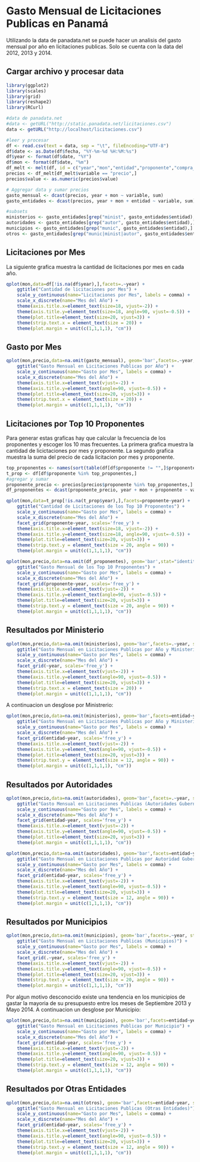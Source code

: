 # Gasto Mensual de Licitaciones Publicas en Panamá
Utilizando la data de panadata.net se puede hacer un analisis del gasto mensual por año en licitaciones publicas.
Solo se cuenta con la data del 2012, 2013 y 2014.

## Cargar archivo y procesar data
```r
library(ggplot2)
library(scales)
library(grid)
library(reshape2)
library(RCurl)

#data de panadata.net
#data <- getURL("http://static.panadata.net/licitaciones.csv")
data <- getURL("http://localhost/licitaciones.csv")

#leer y procesar
df <- read.csv(text = data, sep = "\t", fileEncoding="UTF-8")
df$date <- as.Date(df$fecha, "%Y-%m-%d %H:%M:%s")
df$year <- format(df$date, "%Y")
df$mon <- format(df$date, "%m")
df_melt <- melt(df, id = c("year","mon","entidad","proponente","compra_type"))
precios <- df_melt[df_melt$variable == "precio",]
precios$value <- as.numeric(precios$value)

# Aggregar data y sumar precios
gasto_mensual <- dcast(precios, year + mon ~ variable, sum)
gasto_entidades <- dcast(precios, year + mon + entidad ~ variable, sum)

#subsets
ministerios <- gasto_entidades[grep("minist", gasto_entidades$entidad),]
autoridades <- gasto_entidades[grep("autor", gasto_entidades$entidad),]
municipios <- gasto_entidades[grep("munic", gasto_entidades$entidad),]
otros <- gasto_entidades[grep("munic|minist|autor", gasto_entidades$entidad, invert=TRUE),]
```

## Licitaciones por Mes
La siguiente grafica muestra la cantidad de licitaciones por mes en cada año.
```r
qplot(mon,data=df[!is.na(df$year),],facets=.~year) +
    ggtitle("Cantidad de licitaciones por Mes") +    
    scale_y_continuous(name="Licitaciones por Mes", labels = comma) +    
    scale_x_discrete(name="Mes del Año") +    
    theme(axis.title.x=element_text(size=18, vjust=-2)) +    
    theme(axis.title.y=element_text(size=18, angle=90, vjust=-0.5)) +    
    theme(plot.title=element_text(size=20, vjust=3)) +    
    theme(strip.text.x = element_text(size = 20)) +
    theme(plot.margin = unit(c(1,1,1,1), "cm"))
```
## Gasto por Mes
```r
qplot(mon,precio,data=na.omit(gasto_mensual), geom='bar',facets=.~year, stat="identity") +  
    ggtitle("Gasto Mensual en Licitaciones Publicas por Año") +    
    scale_y_continuous(name="Gasto por Mes", labels = comma) +    
    scale_x_discrete(name="Mes del Año") +    
    theme(axis.title.x=element_text(vjust=-2)) +    
    theme(axis.title.y=element_text(angle=90, vjust=-0.5)) +    
    theme(plot.title=element_text(size=20, vjust=3)) +    
    theme(strip.text.x = element_text(size = 20)) +
    theme(plot.margin = unit(c(1,1,1,1), "cm"))
```
## Licitaciones por Top 10 Proponentes

Para generar estas graficas hay que calcular la frecuencia de los proponentes y escoger los 10 mas frecuentes.
La primera grafica muestra la cantidad de licictaciones por mes y proponente.
La segundo grafica muestra la suma del precio de cada licitacion por mes y proponente.

```r
top_proponentes <- names(sort(table(df[df$proponente != "",]$proponente), decreasing=TRUE)[0:10]) #top 10
t_prop <- df[df$proponente %in% top_proponentes,]
#agregar y sumar
proponente_precio <- precios[precios$proponente %in% top_proponentes,]
df_proponentes <- dcast(proponente_precio, year + mon + proponente ~ variable, sum)
```
```r
qplot(mon,data=t_prop[!is.na(t_prop$year),],facets=proponente~year) +  
    ggtitle("Cantidad de Licitaciones de los Top 10 Proponentes") +
    scale_y_continuous(name="Gasto por Mes", labels = comma) +    
    scale_x_discrete(name="Mes del Año") +    
    facet_grid(proponente~year, scales='free_y') + 
    theme(axis.title.x=element_text(size=18, vjust=-2)) +    
    theme(axis.title.y=element_text(size=18, angle=90, vjust=-0.5)) +    
    theme(plot.title=element_text(size=20, vjust=3)) +    
    theme(strip.text.y = element_text(size = 20, angle = 90)) +
    theme(plot.margin = unit(c(1,1,1,1), "cm"))
```

```r
qplot(mon,precio,data=na.omit(df_proponentes), geom='bar',stat="identity") +  
    ggtitle("Gasto Mensual de los Top 10 Proponentes") +
    scale_y_continuous(name="Gasto por Mes", labels = comma) +    
    scale_x_discrete(name="Mes del Año") +    
    facet_grid(proponente~year, scales='free_y') + 
    theme(axis.title.x=element_text(vjust=-2)) +    
    theme(axis.title.y=element_text(angle=90, vjust=-0.5)) +    
    theme(plot.title=element_text(size=20, vjust=3)) +    
    theme(strip.text.y = element_text(size = 20, angle = 90)) +
    theme(plot.margin = unit(c(1,1,1,1), "cm"))
```


## Resultados por Ministerio
```r
qplot(mon,precio,data=na.omit(ministerios), geom='bar',facets=.~year, stat="identity") +  
    ggtitle("Gasto Mensual en Licitaciones Publicas por Año y Ministerio") +    
    scale_y_continuous(name="Gasto por Mes", labels = comma) +    
    scale_x_discrete(name="Mes del Año") +    
    facet_grid(~year, scales='free_y') + 
    theme(axis.title.x=element_text(vjust=-2)) +    
    theme(axis.title.y=element_text(angle=90, vjust=-0.5)) +    
    theme(plot.title=element_text(size=20, vjust=3)) +    
    theme(strip.text.x = element_text(size = 20)) +
    theme(plot.margin = unit(c(1,1,1,1), "cm"))
```

A continuacion un desglose por Ministrerio:
```r
qplot(mon,precio,data=na.omit(ministerios), geom='bar',facets=entidad~year, stat="identity") +  
    ggtitle("Gasto Mensual en Licitaciones Publicas por Año y Ministerio") +    
    scale_y_continuous(name="Gasto por Mes", labels = comma) +    
    scale_x_discrete(name="Mes del Año") +    
    facet_grid(entidad~year, scales='free_y') + 
    theme(axis.title.x=element_text(vjust=-2)) +    
    theme(axis.title.y=element_text(angle=90, vjust=-0.5)) +    
    theme(plot.title=element_text(size=20, vjust=3)) +    
    theme(strip.text.y = element_text(size = 12, angle = 90)) +
    theme(plot.margin = unit(c(1,1,1,1), "cm"))
```

## Resultados por Autoridades
```r
qplot(mon,precio,data=na.omit(autoridades), geom='bar',facets=.~year, stat="identity") +  
    ggtitle("Gasto Mensual en Licitaciones Publicas (Autoridades Gubernamentales)") +    
    scale_y_continuous(name="Gasto por Mes", labels = comma) +    
    scale_x_discrete(name="Mes del Año") +    
    facet_grid(entidad~year, scales='free_y') + 
    theme(axis.title.x=element_text(vjust=-2)) +    
    theme(axis.title.y=element_text(angle=90, vjust=-0.5)) +    
    theme(plot.title=element_text(size=20, vjust=3)) +    
    theme(plot.margin = unit(c(1,1,1,1), "cm"))
```
```r
qplot(mon,precio,data=na.omit(autoridades), geom='bar',facets=entidad~year, stat="identity") +  
    ggtitle("Gasto Mensual en Licitaciones Publicas por Autoridad Gubernamental") +    
    scale_y_continuous(name="Gasto por Mes", labels = comma) +    
    scale_x_discrete(name="Mes del Año") +    
    facet_grid(entidad~year, scales='free_y') + 
    theme(axis.title.x=element_text(vjust=-2)) +    
    theme(axis.title.y=element_text(angle=90, vjust=-0.5)) +    
    theme(plot.title=element_text(size=20, vjust=3)) +    
    theme(strip.text.y = element_text(size = 12, angle = 90)) +
    theme(plot.margin = unit(c(1,1,1,1), "cm"))
```

## Resultados por Municipios
```r
qplot(mon,precio,data=na.omit(municipios), geom='bar',facets=.~year, stat="identity") +  
    ggtitle("Gasto Mensual en Licitaciones Publicas (Municipios)") +    
    scale_y_continuous(name="Gasto por Mes", labels = comma) +    
    scale_x_discrete(name="Mes del Año") +    
    facet_grid(.~year, scales='free_y') + 
    theme(axis.title.x=element_text(vjust=-2)) +    
    theme(axis.title.y=element_text(angle=90, vjust=-0.5)) +    
    theme(plot.title=element_text(size=20, vjust=3)) +    
    theme(strip.text.y = element_text(size = 20, angle = 90)) +
    theme(plot.margin = unit(c(1,1,1,1), "cm"))
```
Por algun motivo desconocido existe una tendencia en los municipios de gastar la mayoria de su presupuesto entre los meses de Septiembre 2013 y Mayo 2014.
A continuacion un desglose por Municipio:

```r

qplot(mon,precio,data=na.omit(municipios), geom='bar',facets=entidad~year, stat="identity") +  
    ggtitle("Gasto Mensual en Licitaciones Publicas por Municipio") +    
    scale_y_continuous(name="Gasto por Mes", labels = comma) +    
    scale_x_discrete(name="Mes del Año") +    
    facet_grid(entidad~year, scales='free_y') + 
    theme(axis.title.x=element_text(vjust=-2)) +    
    theme(axis.title.y=element_text(angle=90, vjust=-0.5)) +    
    theme(plot.title=element_text(size=20, vjust=3)) +    
    theme(strip.text.y = element_text(size = 12, angle = 90)) +
    theme(plot.margin = unit(c(1,1,1,1), "cm"))
```

## Resultados por Otras Entidades
```r
qplot(mon,precio,data=na.omit(otros), geom='bar',facets=entidad~year, stat="identity") +  
    ggtitle("Gasto Mensual en Licitaciones Publicas (Otras Entidades)") +    
    scale_y_continuous(name="Gasto por Mes", labels = comma) +    
    scale_x_discrete(name="Mes del Año") +    
    facet_grid(entidad~year, scales='free_y') + 
    theme(axis.title.x=element_text(vjust=-2)) +    
    theme(axis.title.y=element_text(angle=90, vjust=-0.5)) +    
    theme(plot.title=element_text(size=20, vjust=3)) +    
    theme(strip.text.y = element_text(size = 12, angle = 90)) +
    theme(plot.margin = unit(c(1,1,1,1), "cm"))
```




